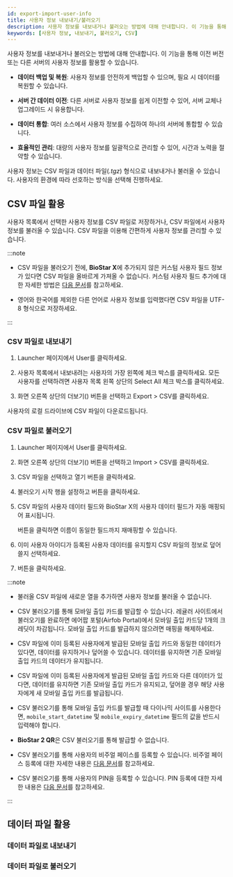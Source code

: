```yaml
---
id: export-import-user-info
title: 사용자 정보 내보내기/불러오기
description: 사용자 정보를 내보내거나 불러오는 방법에 대해 안내합니다. 이 기능을 통해 이전 버전 또는 다른 서버의 사용자 정보를 활용할 수 있습니다.
keywords: [사용자 정보, 내보내기, 불러오기, CSV]
---
```


사용자 정보를 내보내거나 불러오는 방법에 대해 안내합니다. 이 기능을 통해 이전 버전 또는 다른 서버의 사용자 정보를 활용할 수 있습니다.

- **데이터 백업 및 복원**: 사용자 정보를 안전하게 백업할 수 있으며, 필요 시 데이터를 복원할 수 있습니다.

- **서버 간 데이터 이전**: 다른 서버로 사용자 정보를 쉽게 이전할 수 있어, 서버 교체나 업그레이드 시 유용합니다.

- **데이터 통합**: 여러 소스에서 사용자 정보를 수집하여 하나의 서버에 통합할 수 있습니다.

- **효율적인 관리**: 대량의 사용자 정보를 일괄적으로 관리할 수 있어, 시간과 노력을 절약할 수 있습니다.

사용자 정보는 CSV 파일과 데이터 파일(*.tgz*) 형식으로 내보내거나 불러올 수 있습니다. 사용자의 환경에 따라 선호하는 방식을 선택해 진행하세요.

## CSV 파일 활용

사용자 목록에서 선택한 사용자 정보를 CSV 파일로 저장하거나, CSV 파일에서 사용자 정보를 불러올 수 있습니다. CSV 파일을 이용해 간편하게 사용자 정보를 관리할 수 있습니다.

:::note

* CSV 파일을 불러오기 전에, **BioStar X**에 추가되지 않은 커스텀 사용자 필드 정보가 있다면 CSV 파일을 올바르게 가져올 수 없습니다. 커스텀 사용자 필드 추가에 대한 자세한 방법은 [다음 문서](#)를 참고하세요.

* 영어와 한국어를 제외한 다른 언어로 사용자 정보를 입력했다면 CSV 파일을 UTF-8 형식으로 저장하세요.

:::

### CSV 파일로 내보내기

1. <Cmd>Launcher</Cmd> 페이지에서 <Cmd>User</Cmd>를 클릭하세요.

1. 사용자 목록에서 내보내려는 사용자의 가장 왼쪽에 체크 박스를 클릭하세요. 모든 사용자를 선택하려면 사용자 목록 왼쪽 상단의 <Cmd>Select All</Cmd> 체크 박스를 클릭하세요.

1. 화면 오른쪽 상단의 더보기(<IcMore/>) 버튼을 선택하고 <Cmd>Export</Cmd> > <Cmd>CSV</Cmd>를 클릭하세요.

사용자의 로컬 드라이브에 CSV 파일이 다운로드됩니다.

### CSV 파일로 불러오기

1. <Cmd>Launcher</Cmd> 페이지에서 <Cmd>User</Cmd>를 클릭하세요.

1. 화면 오른쪽 상단의 더보기(<IcMore/>) 버튼을 선택하고 <Cmd>Import</Cmd> > <Cmd>CSV</Cmd>를 클릭하세요.

1. CSV 파일을 선택하고 <Cmd>열기</Cmd> 버튼을 클릭하세요.

1. 불러오기 시작 행을 설정하고 <Cmd sid='user.list.csvImport.next' /> 버튼을 클릭하세요.

1. CSV 파일의 사용자 데이터 필드와 BioStar X의 사용자 데이터 필드가 자동 매핑되어 표시됩니다.

    <Cmd sid='user.list.csvImport.reMapping' /> 버튼을 클릭하면 이름이 동일한 필드까지 재매핑할 수 있습니다.

1. 이미 사용자 아이디가 등록된 사용자 데이터를 유지할지 CSV 파일의 정보로 덮어쓸지 선택하세요.

1. <Cmd sid='user.list.csvImport.next' /> 버튼을 클릭하세요.

:::note

* 불러올 CSV 파일에 새로운 열을 추가하면 사용자 정보를 불러올 수 없습니다.

* CSV 불러오기를 통해 모바일 출입 카드를 발급할 수 있습니다. 레귤러 사이트에서 불러오기를 완료하면 에어팝 포털(Airfob Portal)에서 모바일 출입 카드당 1개의 크레딧이 차감됩니다. 모바일 출입 카드를 발급하지 않으려면 매핑을 해제하세요.

* CSV 파일에 이미 등록된 사용자에게 발급된 모바일 출입 카드와 동일한 데이터가 있다면, 데이터를 유지하거나 덮어쓸 수 있습니다. 데이터를 유지하면 기존 모바일 출입 카드의 데이터가 유지됩니다.

* CSV 파일에 이미 등록된 사용자에게 발급된 모바일 출입 카드와 다른 데이터가 있다면, 데이터를 유지하면 기존 모바일 출입 카드가 유지되고, 덮어쓸 경우 해당 사용자에게 새 모바일 출입 카드를 발급됩니다.

* CSV 불러오기를 통해 모바일 출입 카드를 발급할 때 다이나믹 사이트를 사용한다면, `mobile_start_datetime` 및 `mobile_expiry_datetime` 필드의 값을 반드시 입력해야 합니다.

* **BioStar 2 QR**은 CSV 불러오기를 통해 발급할 수 없습니다.

* CSV 불러오기를 통해 사용자의 비주얼 페이스를 등록할 수 있습니다. 비주얼 페이스 등록에 대한 자세한 내용은 [다음 문서](enroll-credential#enroll-visualface)를 참고하세요.

* CSV 불러오기를 통해 사용자의 PIN을 등록할 수 있습니다. PIN 등록에 대한 자세한 내용은 [다음 문서](enroll-credential#enroll-accesspin)를 참고하세요.

:::

## 데이터 파일 활용

### 데이터 파일로 내보내기

### 데이터 파일로 불러오기